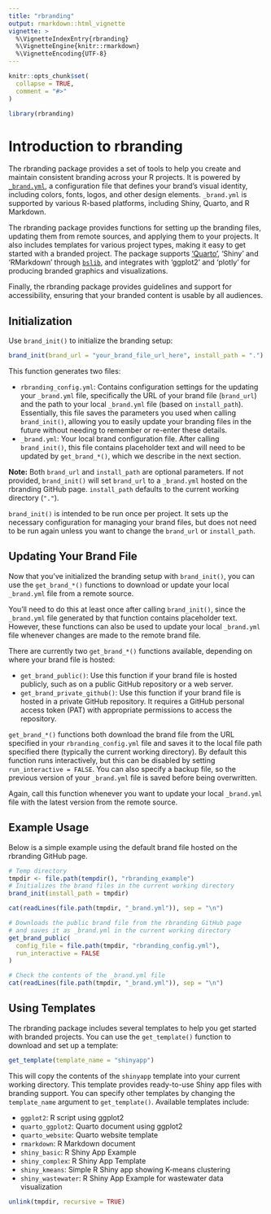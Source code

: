 ```yaml
---
title: "rbranding"
output: rmarkdown::html_vignette
vignette: >
  %\VignetteIndexEntry{rbranding}
  %\VignetteEngine{knitr::rmarkdown}
  %\VignetteEncoding{UTF-8}
---
```


```r
knitr::opts_chunk$set(
  collapse = TRUE,
  comment = "#>"
)
```

```r
library(rbranding)
```

# Introduction to rbranding

The rbranding package provides a set of tools to help you create and maintain consistent branding across your R projects. It is powered by [`_brand.yml`](https://posit-dev.github.io/brand-yml/), a configuration file that defines your brand's visual identity, including colors, fonts, logos, and other design elements. `_brand.yml` is supported by various R-based platforms, including Shiny, Quarto, and R Markdown.

The rbranding package provides functions for setting up the branding files, updating them from remote sources, and applying them to your projects. It also includes templates for various project types, making it easy to get started with a branded project. The package supports ['Quarto'](https://quarto.org/docs/authoring/brand.html), 'Shiny' and 'RMarkdown' through [`bslib`](https://pkgs.rstudio.com/bslib/articles/brand-yml/index.html), and integrates with 'ggplot2' and 'plotly' for producing branded graphics and visualizations.

Finally, the rbranding package provides guidelines and support for accessibility, ensuring that your branded content is usable by all audiences.

## Initialization

Use `brand_init()` to initialize the branding setup:

``` r
brand_init(brand_url = "your_brand_file_url_here", install_path = ".")
```

This function generates two files:

- `rbranding_config.yml`: Contains configuration settings for the updating your `_brand.yml` file, specifically the URL of your brand file (`brand_url`) and the path to your local `_brand.yml` file (based on `install_path`). Essentially, this file saves the parameters you used when calling `brand_init()`, allowing you to easily update your branding files in the future without needing to remember or re-enter these details.
- `_brand.yml`: Your local brand configuration file. After calling `brand_init()`, this file contains placeholder text and will need to be updated by `get_brand_*()`, which we describe in the next section.

**Note:** Both `brand_url` and `install_path` are optional parameters. If not provided, `brand_init()` will set `brand_url` to a `_brand.yml` hosted on the rbranding GitHub page. `install_path` defaults to the current working directory (`"."`).

`brand_init()` is intended to be run once per project. It sets up the necessary configuration for managing your brand files, but does not need to be run again unless you want to change the `brand_url` or `install_path`.


## Updating Your Brand File

Now that you've initialized the branding setup with `brand_init()`, you can use the `get_brand_*()` functions to download or update your local `_brand.yml` file from a remote source.

You'll need to do this at least once after calling `brand_init()`, since the `_brand.yml` file generated by that function contains placeholder text. However, these functions can also be used to update your local `_brand.yml` file whenever changes are made to the remote brand file.

There are currently two `get_brand_*()` functions available, depending on where your brand file is hosted:

- `get_brand_public()`: Use this function if your brand file is hosted publicly, such as on a public GitHub repository or a web server.
- `get_brand_private_github()`: Use this function if your brand file is hosted in a private GitHub repository. It requires a GitHub personal access token (PAT) with appropriate permissions to access the repository.

`get_brand_*()` functions both download the brand file from the URL specified in your `rbranding_config.yml` file and saves it to the local file path specified there (typically the current working directory). By default this function runs interactively, but this can be disabled by setting `run_interactive = FALSE`. You can also specify a backup file, so the previous version of your `_brand.yml` file is saved before being overwritten.

Again, call this function whenever you want to update your local `_brand.yml` file with the latest version from the remote source.

## Example Usage

Below is a simple example using the default brand file hosted on the rbranding GitHub page.

```r
# Temp directory
tmpdir <- file.path(tempdir(), "rbranding_example")
# Initializes the brand files in the current working directory
brand_init(install_path = tmpdir)

cat(readLines(file.path(tmpdir, "_brand.yml")), sep = "\n")

# Downloads the public brand file from the rbranding GitHub page
# and saves it as _brand.yml in the current working directory
get_brand_public(
  config_file = file.path(tmpdir, "rbranding_config.yml"),
  run_interactive = FALSE
)

# Check the contents of the _brand.yml file
cat(readLines(file.path(tmpdir, "_brand.yml")), sep = "\n")
```

## Using Templates

The rbranding package includes several templates to help you get started with branded projects. You can use the `get_template()` function to download and set up a template:

``` r
get_template(template_name = "shinyapp")
```

This will copy the contents of the `shinyapp` template into your current working directory. This template provides ready-to-use Shiny app files with branding support. You can specify other templates by changing the `template_name` argument to `get_template()`. Available templates include:

- `ggplot2`: R script using ggplot2
- `quarto_ggplot2`: Quarto document using ggplot2
- `quarto_website`: Quarto website template
- `rmarkdown`: R Markdown document
- `shiny_basic`: R Shiny App Example
- `shiny_complex`: R Shiny App Template
- `shiny_kmeans`: Simple R Shiny app showing K-means clustering
- `shiny_wastewater`: R Shiny App Example for wastewater data visualization

```r
unlink(tmpdir, recursive = TRUE)
```